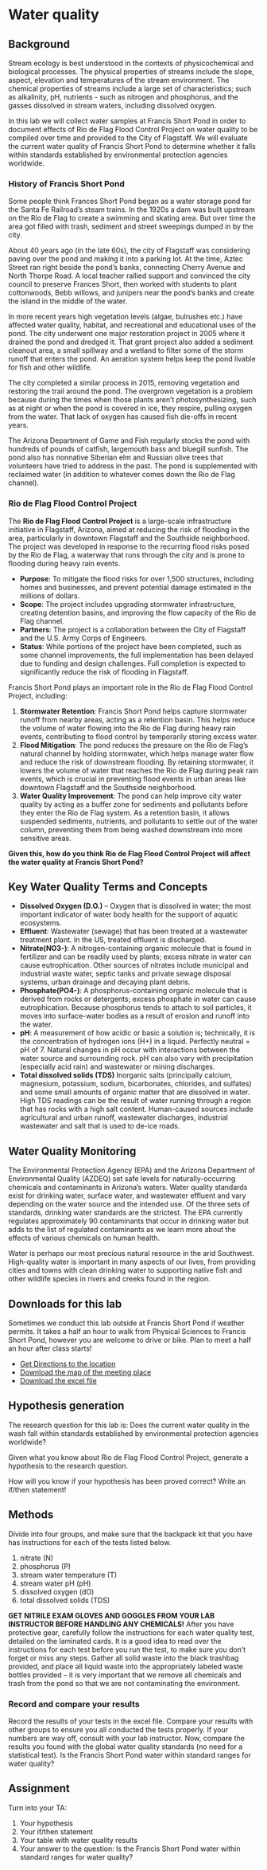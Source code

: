 # Water quality

## Background

Stream ecology is best understood in the contexts of physicochemical and biological processes.  The physical properties of streams include the slope, aspect, elevation and temperatures of the stream environment.  The chemical properties of streams include a large set of characteristics; such as alkalinity, pH, nutrients - such as nitrogen and phosphorus, and the gasses dissolved in stream waters, including dissolved oxygen. 
 
In this lab we will collect water samples at Francis Short Pond in order to document effects of Rio de Flag Flood Control Project on water quality to be compiled over time and provided to the City of Flagstaff. We will evaluate the current water quality of Francis Short Pond to determine whether it falls within standards established by environmental protection agencies worldwide.

### History of Francis Short Pond

Some people think Frances Short Pond began as a water storage pond for the Santa Fe Railroad's steam trains. In the 1920s a dam was built upstream on the Rio de Flag to create a swimming and skating area. But over time the area got filled with trash, sediment and street sweepings dumped in by the city.

About 40 years ago (in the late 60s), the city of Flagstaff was considering paving over the pond and making it into a parking lot. At the time, Aztec Street ran right beside the pond’s banks, connecting Cherry Avenue and North Thorpe Road. A local teacher rallied support and convinced the city council to preserve Frances Short, then worked with students to plant cottonwoods, Bebb willows, and junipers near the pond's banks and create the island in the middle of the water.

In more recent years high vegetation levels (algae, bulrushes etc.) have affected water quality, habitat, and recreational and educational uses of the pond. The city underwent one major restoration project in 2005 where it drained the pond and dredged it. That grant project also added a sediment cleanout area, a small spillway and a wetland to filter some of the storm runoff that enters the pond. An aeration system helps keep the pond livable for fish and other wildlife.

The city completed a similar process in 2015, removing vegetation and restoring the trail around the pond. The overgrown vegetation is a problem because during the times when those plants aren’t photosynthesizing, such as at night or when the pond is covered in ice, they respire, pulling oxygen from the water. That lack of oxygen has caused fish die-offs in recent years.

The Arizona Department of Game and Fish regularly stocks the pond with hundreds of pounds of catfish, largemouth bass and bluegill sunfish. The pond also has nonnative Siberian elm and Russian olive trees that volunteers have tried to address in the past. The pond is supplemented with reclaimed water (in addition to whatever comes down the Rio de Flag channel).

### Rio de Flag Flood Control Project

The **Rio de Flag Flood Control Project** is a large-scale infrastructure initiative in Flagstaff, Arizona, aimed at reducing the risk of flooding in the area, particularly in downtown Flagstaff and the Southside neighborhood. The project was developed in response to the recurring flood risks posed by the Rio de Flag, a waterway that runs through the city and is prone to flooding during heavy rain events.

- **Purpose**: To mitigate the flood risks for over 1,500 structures, including homes and businesses, and prevent potential damage estimated in the millions of dollars.
- **Scope**: The project includes upgrading stormwater infrastructure, creating detention basins, and improving the flow capacity of the Rio de Flag channel.
- **Partners**: The project is a collaboration between the City of Flagstaff and the U.S. Army Corps of Engineers.
- **Status**: While portions of the project have been completed, such as some channel improvements, the full implementation has been delayed due to funding and design challenges. Full completion is expected to significantly reduce the risk of flooding in Flagstaff.

Francis Short Pond plays an important role in the Rio de Flag Flood Control Project, including:

1. **Stormwater Retention**: Francis Short Pond helps capture stormwater runoff from nearby areas, acting as a retention basin. This helps reduce the volume of water flowing into the Rio de Flag during heavy rain events, contributing to flood control by temporarily storing excess water.
2. **Flood Mitigation**: The pond reduces the pressure on the Rio de Flag’s natural channel by holding stormwater, which helps manage water flow and reduce the risk of downstream flooding. By retaining stormwater, it lowers the volume of water that reaches the Rio de Flag during peak rain events, which is crucial in preventing flood events in urban areas like downtown Flagstaff and the Southside neighborhood.
3. **Water Quality Improvement**: The pond can help improve city water quality by acting as a buffer zone for sediments and pollutants before they enter the Rio de Flag system. As a retention basin, it allows suspended sediments, nutrients, and pollutants to settle out of the water column, preventing them from being washed downstream into more sensitive areas.

**Given this, how do you think Rio de Flag Flood Control Project will affect the water quality at Francis Short Pond?** 

## Key Water Quality Terms and Concepts

- **Dissolved Oxygen (D.O.)** – Oxygen that is dissolved in water; the most important indicator of water body health for the support of aquatic ecosystems. 
- **Effluent**: Wastewater (sewage) that has been treated at a wastewater treatment plant. In the US, treated effluent is discharged.
- **Nitrate(NO3-)**: A nitrogen-containing organic molecule that is found in fertilizer and can be readily used by plants; excess nitrate in water can cause eutrophication. Other sources of nitrates include municipal and industrial waste water, septic tanks and private sewage disposal systems, urban drainage and decaying plant debris.
- **Phosphate(PO4-)**: A phosphorus-containing organic molecule that is derived from rocks or detergents; excess phosphate in water can cause eutrophication. Because phosphorus tends to attach to soil particles, it moves into surface-water bodies as a result of erosion and runoff into the water. 
- **pH**: A measurement of how acidic or basic a solution is; technically, it is the concentration of hydrogen ions (H+) in a liquid. Perfectly neutral = pH of 7. Natural changes in pH occur with interactions between the water source and surrounding rock. pH can also vary with precipitation (especially acid rain) and wastewater or mining discharges. 
- **Total dissolved solids (TDS)** Inorganic salts (principally calcium, magnesium, potassium, sodium, bicarbonates, chlorides, and sulfates) and some small amounts of organic matter that are dissolved in water. High TDS readings can be the result of water running through a region that has rocks with a high salt content. Human-caused sources include agricultural and urban runoff, wastewater discharges, industrial wastewater and salt that is used to de-ice roads.

## Water Quality Monitoring

The Environmental Protection Agency (EPA) and the Arizona Department of Environmental Quality (AZDEQ) set safe levels for naturally-occurring chemicals and contaminants in Arizona’s waters.  Water quality standards exist for drinking water, surface water, and wastewater effluent and vary depending on the water source and the intended use. Of the three sets of standards, drinking water standards are the strictest.  The EPA currently regulates approximately 90 contaminants that occur in drinking water but adds to the list of regulated contaminants as we learn more about the effects of various chemicals on human health.
 
Water is perhaps our most precious natural resource in the arid Southwest.  High-quality water is important in many aspects of our lives, from providing cities and towns with clean drinking water to supporting native fish and other wildlife species in rivers and creeks found in the region.
  
## Downloads for this lab

Sometimes we conduct this lab outside at Francis Short Pond if weather permits. It takes a half an hour to walk from Physical Sciences to Francis Short Pond, however you are welcome to drive or bike. Plan to meet a half an hour after class starts!

- [Get Directions to the location](https://maps.app.goo.gl/Y7CphVYJcHtXbeJe9)
- [Download the map of the meeting place](https://drive.google.com/uc?export=download&id=1BGRB2hnSc7O_xM7g68wryQDFgTO3Sd4t)
- [Download the excel file](https://docs.google.com/spreadsheets/d/19m-QEhLQ0SBdH81q0OG5gQtrhm1Z0C8x/export?format=xlsx) 

## Hypothesis generation

The research question for this lab is: Does the current water quality in the wash fall within standards established by environmental protection agencies worldwide?

Given what you know about Rio de Flag Flood Control Project, generate a hypothesis to the research question.

How will you know if your hypothesis has been proved correct? Write an if/then statement!

## Methods  
Divide into four groups, and make sure that the backpack kit that you have has instructions for each of the tests listed below.

 1) nitrate (N)
 2) phosphorus (P)
 3) stream water temperature (T)
 4) stream water pH  (pH)
 5) dissolved oxygen (dO)
 6) total dissolved solids (TDS)

**GET NITRILE EXAM GLOVES AND GOGGLES FROM YOUR LAB INSTRUCTOR BEFORE HANDLING ANY CHEMICALS!** After you have protective gear, carefully follow the instructions for each water quality test, detailed on the laminated cards. It is a good idea to read over the instructions for each test before you run the test, to make sure you don’t forget or miss any steps. Gather all solid waste into the black trashbag provided, and place all liquid waste into the appropriately labeled waste bottles provided – it is very important that we remove all chemicals and trash from the pond so that we are not contaminating the environment.

### Record and compare your results
Record the results of your tests in the excel file. Compare your results with other groups to ensure you all conducted the tests properly. If your numbers are way off, consult with your lab instructor. Now, compare the results you found with the global water quality standards (no need for a statistical test). Is the Francis Short Pond water within standard ranges for water quality? 

## Assignment 

Turn into your TA:

1. Your hypothesis
2. Your if/then statement
3. Your table with water quality results
4. Your answer to the question: Is the Francis Short Pond water within standard ranges for water quality? 



